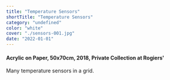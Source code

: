 ```yaml
---
title: "Temperature Sensors"
shortTitle: "Temperature Sensors"
category: "undefined"
color: "white"
cover: "./sensors-001.jpg"
date: "2022-01-01"
---
```

    
#### Acrylic on Paper, 50x70cm, 2018, Private Collection at Rogiers'
    
Many temperature sensors in a grid.